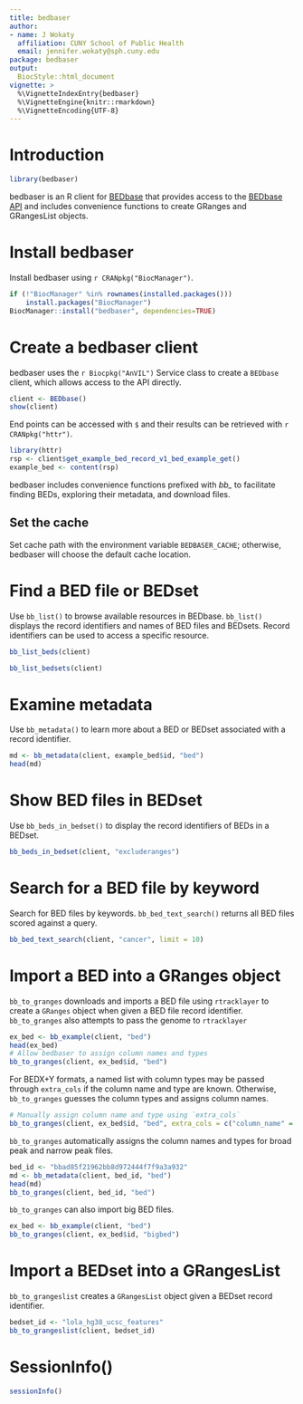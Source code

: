 ```yaml
---
title: bedbaser
author:
- name: J Wokaty
  affiliation: CUNY School of Public Health
  email: jennifer.wokaty@sph.cuny.edu
package: bedbaser
output: 
  BiocStyle::html_document
vignette: >
  %\VignetteIndexEntry{bedbaser}
  %\VignetteEngine{knitr::rmarkdown}
  %\VignetteEncoding{UTF-8}  
---
```


# Introduction

```r
library(bedbaser)
```

bedbaser is an R client for [BEDbase](https://bedbase.org) that provides access
to the [BEDbase API](https://api.bedbase.org) and includes convenience functions
to create GRanges and GRangesList objects.

# Install bedbaser

Install bedbaser using `r CRANpkg("BiocManager")`.

```r
if (!"BiocManager" %in% rownames(installed.packages()))
    install.packages("BiocManager")
BiocManager::install("bedbaser", dependencies=TRUE)
```

# Create a bedbaser client

bedbaser uses the `r Biocpkg("AnVIL")` Service class to create a `BEDbase`
client, which allows access to the API directly.

```r
client <- BEDbase()
show(client)
```

End points can be accessed with `$` and their results can be retrieved
with `r CRANpkg("httr")`.

```r
library(httr)
rsp <- client$get_example_bed_record_v1_bed_example_get()
example_bed <- content(rsp)
```

bedbaser includes convenience functions prefixed with *bb_* to facilitate
finding BEDs, exploring their metadata, and download files.

## Set the cache

Set cache path with the environment variable `BEDBASER_CACHE`; otherwise,
bedbaser will choose the default cache location.

# Find a BED file or BEDset

Use `bb_list()` to browse available resources in BEDbase. `bb_list()`
displays the record identifiers and names of BED files and BEDsets.
Record identifiers can be used to access a specific resource.

```r
bb_list_beds(client)

bb_list_bedsets(client)
```

# Examine metadata

Use `bb_metadata()` to learn more about a BED or BEDset associated with
a record identifier.

```r
md <- bb_metadata(client, example_bed$id, "bed")
head(md)
```

# Show BED files in BEDset

Use `bb_beds_in_bedset()` to display the record identifiers of BEDs in a
BEDset. 

```r
bb_beds_in_bedset(client, "excluderanges")
```

# Search for a BED file by keyword

Search for BED files by keywords. `bb_bed_text_search()` returns all BED files
scored against a query.

```r
bb_bed_text_search(client, "cancer", limit = 10)
```

# Import a BED into a GRanges object

`bb_to_granges` downloads and imports a BED file using `rtracklayer` to
create a `GRanges` object when given a BED file record identifier. 
`bb_to_granges` also attempts to pass the genome to `rtracklayer`

```r
ex_bed <- bb_example(client, "bed")
head(ex_bed)
# Allow bedbaser to assign column names and types
bb_to_granges(client, ex_bed$id, "bed")
```

For BEDX+Y formats, a named list with column types may be passed through
`extra_cols` if the column name and type are known. Otherwise, `bb_to_granges`
guesses the column types and assigns column names.

```r
# Manually assign column name and type using `extra_cols`
bb_to_granges(client, ex_bed$id, "bed", extra_cols = c("column_name" = "character"))
```

`bb_to_granges` automatically assigns the column names and types for broad peak
and narrow peak files.

```r
bed_id <- "bbad85f21962bb8d972444f7f9a3a932"
md <- bb_metadata(client, bed_id, "bed")
head(md)
bb_to_granges(client, bed_id, "bed")
```

`bb_to_granges` can also import big BED files.

```r
ex_bed <- bb_example(client, "bed")
bb_to_granges(client, ex_bed$id, "bigbed")
```

# Import a BEDset into a GRangesList

`bb_to_grangeslist` creates a `GRangesList` object given a BEDset record
identifier.

```r
bedset_id <- "lola_hg38_ucsc_features"
bb_to_grangeslist(client, bedset_id)
```

# SessionInfo()

```r
sessionInfo()
```
